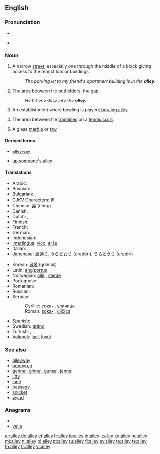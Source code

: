 ==English==
{{wikipedia}}

===Pronunciation===
* {{audio|en-us-alley.ogg|Audio (US)}}

* {{rhymes|æli}}

===Noun===
{{en-noun}}

# A narrow [[street]], especially one through the middle of a block giving access to the rear of lots or buildings.
#: ''The parking lot to my friend's apartment building is in the '''alley'''.''
# {{baseball}} The area between the [[outfielder]]s, the [[gap]].
#: ''He hit one deep into the '''alley'''.''
# {{bowling}} An establishment where bowling is played; [[bowling alley]].
# {{tennis}} The area between the [[tramlines]] on a [[tennis court]].
# A glass [[marble]] or [[taw]]

====Derived terms====
{{rel-top|Terms derived from ''alley''}}
* [[alleyway]]
{{rel-mid}}
* [[up someone's alley]]
{{rel-bottom}}

====Translations====
{{trans-top|A narrow street}}
* Arabic: {{t-|ar|زقاق|m|tr=zuqāq}}
* Bosnian: {{t-|bs|sokak|m}}, {{t-|bs|uličica|f}}
* Bulgarian: {{t|bg|алея}},  {{t|bg|пасаж}}
* CJKV Characters: [[弄]]
* Chinese: [[弄]] (nòng)
* Danish: {{t-|da|gyde|c}}
* Dutch: {{t-|nl|doorgang|m}}, {{t+|nl|steeg|f}}
* Finnish: {{t+|fi|kuja}}
* French: {{t+|fr|allée|f}}
* German: {{t+|de|Allee|f}}
* Indonesian: {{t+|id|gang|xs=Indonesian}}
* [[Interlingua]]: [[vico]], [[allée]]
* Italian: {{t+|it|vicolo|m}}
* Japanese: [[裏通り]], [[うらどおり]] (uradōri), [[うらとうり]] (uratōri)
{{trans-mid}}
* Korean: [[골목]] (golmok)
* Latin: [[angiportus]] {{m}}
* Norwegian: [[allé]] {{m}}, [[strede]] {{n}}
* Portuguese: {{t-|pt|beco|m}}
* Romanian: {{t+|ro|alee|f}}
* Russian: {{t+|ru|переулок|m|tr=pereúlok}}
* Serbian:
*: Cyrillic: [[сокак#Serbian|сокак]] {{m}}, [[уличица#Serbian|уличица]] {{f}}
*: Roman: [[sokak#Serbian|sokak]] {{m}}, [[uličica#Serbian|uličica]] {{f}}
* Spanish: {{t-|es|callejón|m}}
* Swedish: [[gränd]] {{c}}
* Turkish: {{t+|tr|geçit}}, {{t-|tr|dar sokak}}, {{t+|tr|pasaj}}
* [[Volapük]]: [[lael]], [[lusüt]]
{{trans-bottom}}

===See also===
* [[alleyway]]
* [[bunnyrun]]
* [[gennel]], [[ginnel]], [[gunnel]], [[jennel]]
* [[jitty]]
* [[lane]]
* [[passage]]
* [[snicket]]
* [[wynd]]

===Anagrams===
* {{alphagram|aelly}}
* [[yella#English|yella]]

[[ar:alley]]
[[de:alley]]
[[et:alley]]
[[fr:alley]]
[[io:alley]]
[[id:alley]]
[[it:alley]]
[[kn:alley]]
[[hu:alley]]
[[ml:alley]]
[[nl:alley]]
[[pl:alley]]
[[pt:alley]]
[[ru:alley]]
[[fi:alley]]
[[sv:alley]]
[[ta:alley]]
[[te:alley]]
[[th:alley]]
[[tr:alley]]
[[vi:alley]]